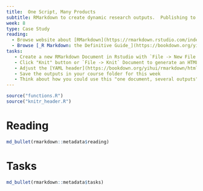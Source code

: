 ```yaml
---
title:  One Script, Many Products
subtitle: RMarkdown to create dynamic research outputs.  Publishing to github/word/html/etc
week: 8
type: Case Study
reading:
  - Browse website about [RMarkdown](https://rmarkdown.rstudio.com/index.html)
  - Browse [_R Markdown: the Definitive Guide_](https://bookdown.org/yihui/rmarkdown/)
tasks:
   - Create a new RMarkdown Document in Rstudio with `File -> New File -> R Markdown` and save it in the case_study folder for this session
   - Click "Knit" button or `File -> Knit` Document to generate an HTML document
   - Adjust the [YAML header](https://bookdown.org/yihui/rmarkdown/html-document.html) to produce a HTML, Word, and PDF version of the document. 
   - Save the outputs in your course folder for this week
   - Think about how you could use this "one document, several outputs" approach in a project and make a few notes in your README.md file for this session.
---
```


```r
source("functions.R")
source("knitr_header.R")
```

# Reading

```r
md_bullet(rmarkdown::metadata$reading)
```

# Tasks

```r
md_bullet(rmarkdown::metadata$tasks)
```
